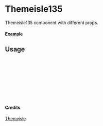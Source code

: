 
<Meta of={Themeisle135} title="Themeisle/Themeisle135" />

# Themeisle135

Themeisle135 component with different props.

#### Example

<Canvas of={Themeisle135.Primary} />

## Usage

```ts
import { Themeisle135 } from "yadl-ui";

const Example = () => {
  return (
      <Themeisle135 />
  );
};

export default Example;
```

#### Credits
[Themeisle](https://themeisle.com/illustrations)
